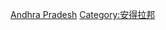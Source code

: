 {{Commonscat|People of Andhra Pradesh}}

[[Category:印度各邦人物|Andhra Pradesh]]
[[Category:安得拉邦|Category:安得拉邦]]